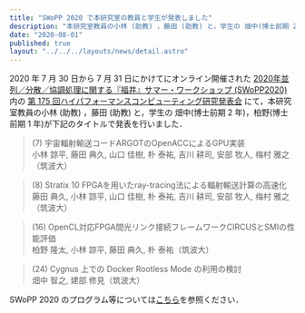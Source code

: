 ```yaml
---
title: "SWoPP 2020 で本研究室の教員と学生が発表しました"
description: "本研究室教員の小林 (助教) ，藤田 (助教) と，学生の 畑中(博士前期 2 年)，柏野(博士前期 1 年)が下記のタイトルで発表を行いました．"
date: "2020-08-01"
published: true
layout: "../../../layouts/news/detail.astro"
---
```


2020 年 7 月 30 日から 7 月 31 日にかけてにオンライン開催された [2020年並列／分散／協調処理に関する『福井』サマー・ワークショップ (SWoPP2020)](https://sites.google.com/site/swoppweb/swopp2020) 内の [第 175 回ハイパフォーマンスコンピューティング研究発表会](http://www.ipsj.or.jp/kenkyukai/event/hpc175.html) にて，本研究室教員の小林 (助教) ，藤田 (助教) と，学生の 畑中(博士前期 2 年)，柏野(博士前期 1 年)が下記のタイトルで発表を行いました．

> (7) 宇宙輻射輸送コードARGOTのOpenACCによるGPU実装  
> 小林 諒平, 藤田 典久, 山口 佳樹, 朴 泰祐, 吉川 耕司, 安部 牧人, 梅村 雅之（筑波大）

> (8) Stratix 10 FPGAを用いたray-tracing法による輻射輸送計算の高速化  
> 藤田 典久, 小林 諒平, 山口 佳樹, 朴 泰祐, 吉川 耕司, 安部 牧人, 梅村 雅之（筑波大）

> (16) OpenCL対応FPGA間光リンク接続フレームワークCIRCUSとSMIの性能評価  
> 柏野 隆太, 小林 諒平, 藤田 典久, 朴 泰祐（筑波大）

> (24) Cygnus 上での Docker Rootless Mode の利用の検討  
> 畑中 智之, 建部 修見（筑波大）

SWoPP 2020 のプログラム等については[こちら](https://swopp.github.io/2020/program/)を参照ください．
